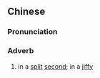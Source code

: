 {{also|霎时}}
==Chinese==
{{zh-forms|s=霎时}}

===Pronunciation===
{{zh-pron
|m=shàshí
|c=saap3 si4
|mn=qz,xm,zz:sap-sî
|cat=adv
}}

===Adverb===
{{zh-adv}}

# in a [[split]] [[second]]; in a [[jiffy]]